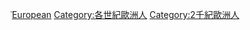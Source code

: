 {{category pair|14世紀歐洲人|16世紀歐洲人}}
{{Commons category|Europe}}

[[Category:15世紀歐洲|̈]]
[[Category:15世纪人物|European]]
[[Category:各世紀歐洲人|Category:各世紀歐洲人]]
[[Category:2千紀歐洲人|Category:2千紀歐洲人]]